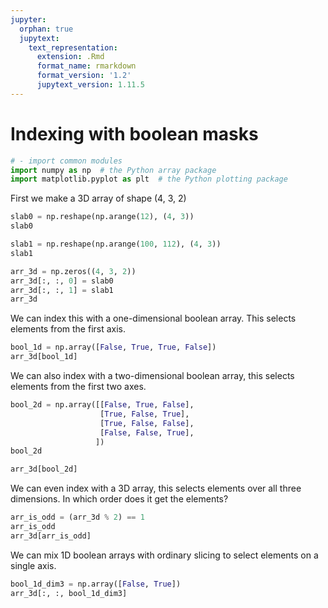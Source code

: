 ```yaml
---
jupyter:
  orphan: true
  jupytext:
    text_representation:
      extension: .Rmd
      format_name: rmarkdown
      format_version: '1.2'
      jupytext_version: 1.11.5
---
```


# Indexing with boolean masks


```python
# - import common modules
import numpy as np  # the Python array package
import matplotlib.pyplot as plt  # the Python plotting package
```

First we make a 3D array of shape (4, 3, 2)

```python
slab0 = np.reshape(np.arange(12), (4, 3))
slab0
```

```python
slab1 = np.reshape(np.arange(100, 112), (4, 3))
slab1
```

```python
arr_3d = np.zeros((4, 3, 2))
arr_3d[:, :, 0] = slab0
arr_3d[:, :, 1] = slab1
arr_3d
```

We can index this with a one-dimensional boolean array. This selects
elements from the first axis.

```python
bool_1d = np.array([False, True, True, False])
arr_3d[bool_1d]
```

We can also index with a two-dimensional boolean array, this selects elements
from the first two axes.

```python
bool_2d = np.array([[False, True, False],
                    [True, False, True],
                    [True, False, False],
                    [False, False, True],
                   ])
bool_2d
```

```python
arr_3d[bool_2d]
```

We can even index with a 3D array, this selects elements over all three
dimensions.  In which order does it get the elements?

```python
arr_is_odd = (arr_3d % 2) == 1
arr_is_odd
arr_3d[arr_is_odd]
```

We can mix 1D boolean arrays with ordinary slicing to select elements on
a single axis.

```python
bool_1d_dim3 = np.array([False, True])
arr_3d[:, :, bool_1d_dim3]
```
